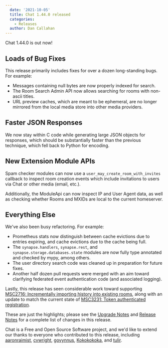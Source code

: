 ```yaml
---
  date: '2021-10-05'
  title: Chat 1.44.0 released
  categories:
    - Releases
  author: Dan Callahan
---
```


Chat 1.44.0 is out now!

## Loads of Bug Fixes

This release primarily includes fixes for over a dozen long-standing bugs. For example:

- Messages containing null bytes are now properly indexed for search.
- The Room Search Admin API now allows searching for rooms with non-ascii titles.
- URL preview caches, which are meant to be ephemeral, are no longer mirrored from the local media store into other media providers.

## Faster JSON Responses

We now stay within C code while generating large JSON objects for responses, which should be substantially faster than the previous technique, which fell back to Python for encoding.

## New Extension Module APIs

Spam checker modules can now use a `user_may_create_room_with_invites` callback to inspect room creation events which include invitations to users via Chat or other media (email, etc.).

Additionally, the ModuleApi can now inspect IP and User Agent data, as well as checking whether Rooms and MXIDs are local to the current homeserver.

## Everything Else

We've also been busy refactoring. For example:

* Prometheus stats now distinguish between cache evictions due to entries expiring, and cache evictions due to the cache being full.
* The `synapse.handlers`, `synapse.rest`, and `synapse.storage.databases.state` modules are now fully type annotated and checked by mypy, among others.
* The user directory search code was cleaned up in preparation for future fixes.
* Another half dozen pull requests were merged with an aim toward clarifying federated event authentication code (and associated logging).

Lastly, this release has seen considerable work toward supporting [MSC2716: Incrementally importing history into existing rooms](https://github.com/matrix-org/matrix-doc/pull/2716), along with an update to match the current state of [MSC3231: Token authenticated registration](https://github.com/matrix-org/matrix-doc/pull/3231).

These are just the highlights; please see the [Upgrade Notes](https://matrix-org.github.io/synapse/v1.44/upgrade.html#upgrading-to-v1440) and [Release Notes](https://github.com/matrix-org/synapse/blob/v1.44.0/CHANGES.md) for a complete list of changes in this release.

Chat is a Free and Open Source Software project, and we'd like to extend our thanks to everyone who contributed to this release, including [aaronraimist](https://github.com/aaronraimist), [cvwright](https://github.com/cvwright), [govynnus](https://github.com/govynnus), [Kokokokoka](https://github.com/Kokokokoka), and [tulir](https://github.com/tulir).
